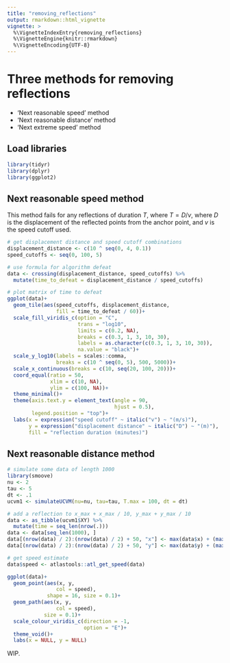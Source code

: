 ```yaml
---
title: "removing_reflections"
output: rmarkdown::html_vignette
vignette: >
  %\VignetteIndexEntry{removing_reflections}
  %\VignetteEngine{knitr::rmarkdown}
  %\VignetteEncoding{UTF-8}
---
```


# Three methods for removing reflections

- 'Next reasonable speed' method
- 'Next reasonable distance' method
- 'Next extreme speed' method

## Load libraries

```r
library(tidyr)
library(dplyr)
library(ggplot2)
```

## Next reasonable speed method

This method fails for any reflections of duration $T$, where $T = D/v$, where $D$ is the displacement of the reflected points from the anchor point, and $v$ is the speed cutoff used.

```r
# get displacement distance and speed cutoff combinations
displacement_distance <- c(10 ^ seq(0, 4, 0.1))
speed_cutoffs <- seq(0, 100, 5)

# use formula for algorithm defeat
data <- crossing(displacement_distance, speed_cutoffs) %>% 
  mutate(time_to_defeat = displacement_distance / speed_cutoffs)
```

```r
# plot matrix of time to defeat
ggplot(data)+
  geom_tile(aes(speed_cutoffs, displacement_distance,
                fill = time_to_defeat / 60))+
  scale_fill_viridis_c(option = "C",
                       trans = "log10",
                       limits = c(0.2, NA),
                       breaks = c(0.3, 1, 3, 10, 30),
                       labels = as.character(c(0.3, 1, 3, 10, 30)),
                       na.value = "black")+
  scale_y_log10(labels = scales::comma,
                breaks = c(10 ^ seq(0, 5), 500, 5000))+
  scale_x_continuous(breaks = c(10, seq(20, 100, 20)))+
  coord_equal(ratio = 50,
              xlim = c(10, NA),
              ylim = c(100, NA))+
  theme_minimal()+
  theme(axis.text.y = element_text(angle = 90, 
                                   hjust = 0.5),
        legend.position = "top")+
  labs(x = expression("speed cutoff" ~ italic("v") ~ "(m/s)"),
       y = expression("displacement distance" ~ italic("D") ~ "(m)"),
       fill = "reflection duration (minutes)")
```

## Next reasonable distance method

```r
# simulate some data of length 1000
library(smoove)
nu <- 2
tau <- 5
dt <- .1 
ucvm1 <- simulateUCVM(nu=nu, tau=tau, T.max = 100, dt = dt)

# add a reflection to x_max + x_max / 10, y_max + y_max / 10
data <- as_tibble(ucvm1$XY) %>% 
  mutate(time = seq_len(nrow(.)))
data <- data[seq_len(1000), ]
data[(nrow(data) / 2):(nrow(data) / 2) + 50, "x"] <- max(data$x) + (max(data$x) / 10)
data[(nrow(data) / 2):(nrow(data) / 2) + 50, "y"] <- max(data$y) + (max(data$y) / 10)

# get speed estimate
data$speed <- atlastools::atl_get_speed(data)

ggplot(data)+
  geom_point(aes(x, y,
                col = speed),
             shape = 16, size = 0.1)+
  geom_path(aes(x, y,
                col = speed),
            size = 0.1)+
  scale_colour_viridis_c(direction = -1,
                         option = "E")+
  theme_void()+
  labs(x = NULL, y = NULL)
```

WIP.
